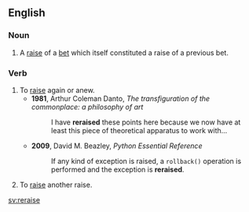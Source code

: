 ==English==

===Noun===
{{en-noun}}

# {{poker}} A [[raise]] of a [[bet]] which itself constituted a raise of a previous bet.

===Verb===
{{en-verb|reraises|reraising|reraised}}

# To [[raise]] again or anew.
#* '''1981''', Arthur Coleman Danto, ''The transfiguration of the commonplace: a philosophy of art''
#*: I have '''reraised''' these points here because we now have at least this piece of theoretical apparatus to work with...
#* '''2009''', David M. Beazley, ''Python Essential Reference''
#*: If any kind of exception is raised, a <code>rollback()</code> operation is performed and the exception is '''reraised'''.
# {{poker}} To [[raise]] another raise.

[[sv:reraise]]